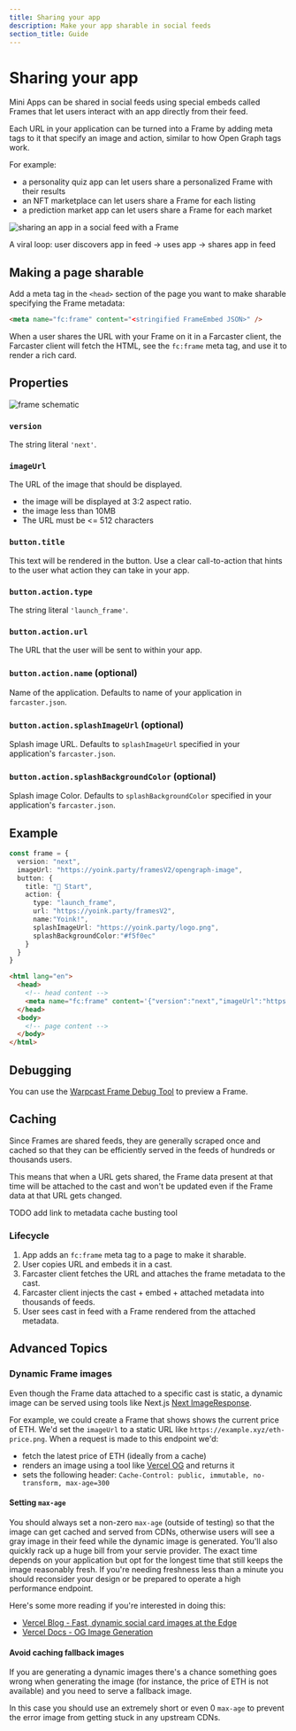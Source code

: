 ```yaml
---
title: Sharing your app
description: Make your app sharable in social feeds
section_title: Guide
---
```



# Sharing your app

Mini Apps can be shared in social feeds using special embeds called Frames that
let users interact with an app directly from their feed.

Each URL in your application can be turned into a Frame by adding meta tags to
it that specify an image and action, similar to how Open Graph tags work.

For example:
- a personality quiz app can let users share a personalized Frame with their results
- an NFT marketplace can let users share a Frame for each listing
- a prediction market app can let users share a Frame for each market

![sharing an app in a social feed with a Frame](/share_frame_preview.png)

<Caption>
  A viral loop: user discovers app in feed → uses app → shares app in feed
</Caption>

## Making a page sharable

Add a meta tag in the `<head>` section of the page you want to make
sharable specifying the Frame metadata:

```html
<meta name="fc:frame" content="<stringified FrameEmbed JSON>" />
```

When a user shares the URL with your Frame on it in a Farcaster client, the
Farcaster client will fetch the HTML, see the `fc:frame` meta tag, and use it
to render a rich card.


## Properties

![frame schematic](/frame-schematic.png)

### `version`

The string literal `'next'`.


### `imageUrl`

The URL of the image that should be displayed. 

- the image will be displayed at 3:2 aspect ratio.
- the image less than 10MB
- The URL must be \<= 512 characters


### `button.title`

This text will be rendered in the button. Use a clear call-to-action that hints
to the user what action they can take in your app.


### `button.action.type`

The string literal `'launch_frame'`.


### `button.action.url`

The URL that the user will be sent to within your app.


### `button.action.name` (optional)

Name of the application. Defaults to name of your application in `farcaster.json`.


### `button.action.splashImageUrl` (optional)

Splash image URL. Defaults to `splashImageUrl` specified in your application's `farcaster.json`.

### `button.action.splashBackgroundColor` (optional)

Splash image Color. Defaults to `splashBackgroundColor` specified in your application's `farcaster.json`.


## Example 

```typescript 
const frame = {
  version: "next",
  imageUrl: "https://yoink.party/framesV2/opengraph-image",
  button: {
    title: "🚩 Start",
    action: {
      type: "launch_frame",
      url: "https://yoink.party/framesV2",
      name:"Yoink!",
      splashImageUrl: "https://yoink.party/logo.png",
      splashBackgroundColor:"#f5f0ec"
    }
  }
}
```

```html
<html lang="en">
  <head>
    <!-- head content -->
    <meta name="fc:frame" content='{"version":"next","imageUrl":"https://yoink.party/framesV2/opengraph-image","button":{"title":"🚩 Start","action":{"type":"launch_frame","name":"Yoink!","url":"https://yoink.party/framesV2","splashImageUrl":"https://yoink.party/logo.png","splashBackgroundColor":"#f5f0ec"}}}' />
  </head>
  <body>
    <!-- page content -->
  </body>
</html>
```

## Debugging 

You can use the [Warpcast Frame Debug
Tool](https://warpcast.com/~/developers/frames) to preview a Frame.


## Caching

Since Frames are shared feeds, they are generally scraped once and cached so
that they can be efficiently served in the feeds of hundreds or thousands
users.

This means that when a URL gets shared, the Frame data present at that time
will be attached to the cast and won't be updated even if the Frame data at
that URL gets changed.

TODO add link to metadata cache busting tool


### Lifecycle

1. App adds an `fc:frame` meta tag to a page to make it sharable.
2. User copies URL and embeds it in a cast.
3. Farcaster client fetches the URL and attaches the frame metadata to the cast.
4. Farcaster client injects the cast + embed + attached metadata into thousands of feeds.
5. User sees cast in feed with a Frame rendered from the attached metadata.


## Advanced Topics 

### Dynamic Frame images

Even though the Frame data attached to a specific cast is static, a dynamic
image can be served using tools like Next.js
[Next ImageResponse](https://nextjs.org/docs/app/api-reference/functions/image-response).

For example, we could create a Frame that shows shows the current price of ETH. We'd
set the `imageUrl` to a static URL like `https://example.xyz/eth-price.png`. When a request
is made to this endpoint we'd:

- fetch the latest price of ETH (ideally from a cache)
- renders an image using a tool like [Vercel
  OG](https://vercel.com/docs/functions/og-image-generation) and returns it
- sets the following header: `Cache-Control: public, immutable, no-transform,
  max-age=300`

#### Setting `max-age`

You should always set a non-zero `max-age` (outside of testing) so that the
image can get cached and served from CDNs, otherwise users will see a gray
image in their feed while the dynamic image is generated. You'll also quickly
rack up a huge bill from your servie provider. The exact time depends on your
application but opt for the longest time that still keeps the image reasonably
fresh. If you're needing freshness less than a minute you should reconsider 
your design or be prepared to operate a high performance endpoint.

Here's some more reading if you're interested in doing this:
- [Vercel Blog - Fast, dynamic social card images at the Edge](https://vercel.com/blog/introducing-vercel-og-image-generation-fast-dynamic-social-card-images)
- [Vercel Docs - OG Image Generation](https://vercel.com/docs/og-image-generation)

#### Avoid caching fallback images

If you are generating a dynamic images there's a chance something goes wrong when
generating the image (for instance, the price of ETH is not available) and you need
to serve a fallback image. 

In this case you should use an extremely short or even 0 `max-age` to prevent the
error image from getting stuck in any upstream CDNs.
